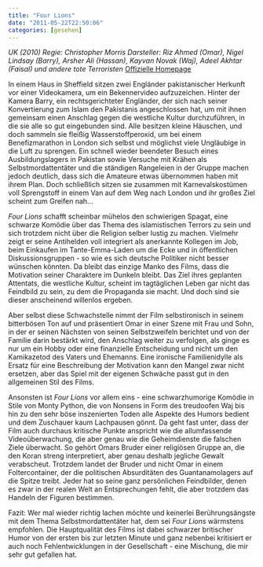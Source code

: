 ```yaml
---
title: "Four Lions"
date: "2011-05-22T22:50:06"
categories: [gesehen]
---
```


*UK (2010)
Regie: Christopher Morris
Darsteller: Riz Ahmed (Omar), Nigel Lindsay (Barry), Arsher Ali (Hassan), Kayvan Novak (Waj), Adeel Akhtar (Faisal) und andere tote Terroristen*
[Offizielle Homepage](http://www.fourlions-film.de/)

In einem Haus in Sheffield sitzen zwei Engländer pakistanischer Herkunft vor einer Videokamera, um ein Bekennervideo aufzuzeichen. Hinter der Kamera Barry, ein rechtsgerichteter Engländer, der sich nach seiner Konvertierung zum Islam den Pakistanis angeschlossen hat, um mit ihnen gemeinsam einen Anschlag gegen die westliche Kultur durchzuführen, in die sie alle so gut eingebunden sind. Alle besitzen kleine Häuschen, und doch sammeln sie fleißig Wasserstoffperoxid, um bei einem Benefizmarathon in London sich selbst und möglichst viele Ungläubige in die Luft zu sprengen. Ein schnell wieder beendeter Besuch eines Ausbildungslagers in Pakistan sowie Versuche mit Krähen als Selbstmordattentäter und die ständigen Rangeleien in der Gruppe machen jedoch deutlich, dass sich die Amateure etwas übernommen haben mit ihrem Plan. Doch schließlich sitzen sie zusammen mit Karnevalskostümen voll Sprengstoff in einem Van auf dem Weg nach London und ihr großes Ziel scheint zum Greifen nah...

*Four Lions* schafft scheinbar mühelos den schwierigen Spagat, eine schwarze Komödie über das Thema des islamistischen Terrors zu sein und sich trotzdem nicht über die Religion selber lustig zu machen. Vielmehr zeigt er seine Antihelden voll integriert als anerkannte Kollegen im Job, beim Einkaufen im Tante-Emma-Laden um die Ecke und in öffentlichen Diskussionsgruppen - so wie es sich deutsche Politiker nicht besser wünschen könnten. Da bleibt das einzige Manko des Films, dass die Motivation seiner Charaktere im Dunkeln bleibt. Das Ziel ihres geplanten Attentats, die westliche Kultur, scheint im tagtäglichen Leben gar nicht das Feindbild zu sein, zu dem die Propaganda sie macht. Und doch sind sie dieser anscheinend willenlos ergeben.

Aber selbst diese Schwachstelle nimmt der Film selbstironisch in seinem bitterbösen Ton auf und präsentiert Omar in einer Szene mit Frau und Sohn, in der er seinen Nächsten von seinen Selbstzweifeln berichtet und von der Familie darin bestärkt wird, den Anschlag weiter zu verfolgen, als ginge es nur um ein Hobby oder eine finanzielle Entscheidung und nicht um den Kamikazetod des Vaters und Ehemanns. Eine ironische Familienidylle als Ersatz für eine Beschreibung der Motivation kann den Mangel zwar nicht ersetzen, aber das Spiel mit der eigenen Schwäche passt gut in den allgemeinen Stil des Films.

Ansonsten ist *Four Lions* vor allem eins - eine schwarzhumorige Komödie in Stile von Monty Python, die von Nonsens in Form des treudoofen Waj bis hin zu den sehr böse inszenierten Toden alle Aspekte des Humors bedient und dem Zuschauer kaum Lachpausen gönnt. Da geht fast unter, dass der Film auch durchaus kritische Punkte anspricht wie die allumfassende Videoüberwachung, die aber genau wie die Geheimdienste die falschen Ziele überwacht. So gehört Omars Bruder einer religiösen Gruppe an, die den Koran streng interpretiert, aber genau deshalb jegliche Gewalt verabscheut. Trotzdem landet der Bruder und nicht Omar in einem Foltercontainer, der die politischen Absurditäten des Guantanamolagers auf die Spitze treibt. Jeder hat so seine ganz persönlichen Feindbilder, denen es zwar in der realen Welt an Entsprechungen fehlt, die aber trotzdem das Handeln der Figuren bestimmen.

Fazit: Wer mal wieder richtig lachen möchte und keinerlei Berührungsängste mit dem Thema Selbstmordattentäter hat, dem sei *Four Lions* wärmstens empfohlen. Die Hauptqualität des Films ist dabei schwarzer britischer Humor von der ersten bis zur letzten Minute und ganz nebenbei kritisiert er auch noch Fehlentwicklungen in der Gesellschaft - eine Mischung, die mir sehr gut gefallen hat.
